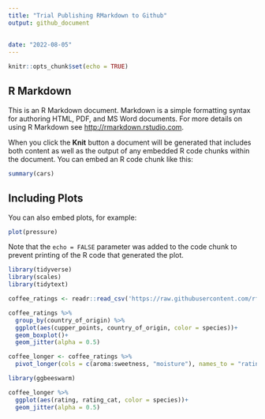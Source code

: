 ```yaml
---
title: "Trial Publishing RMarkdown to Github"
output: github_document
     
   
date: "2022-08-05"
---
```


```r
knitr::opts_chunk$set(echo = TRUE)
```

## R Markdown

This is an R Markdown document. Markdown is a simple formatting syntax for authoring HTML, PDF, and MS Word documents. For more details on using R Markdown see <http://rmarkdown.rstudio.com>.

When you click the **Knit** button a document will be generated that includes both content as well as the output of any embedded R code chunks within the document. You can embed an R code chunk like this:

```r
summary(cars)
```

## Including Plots

You can also embed plots, for example:

```r
plot(pressure)
```

Note that the `echo = FALSE` parameter was added to the code chunk to prevent printing of the R code that generated the plot.



```r
library(tidyverse)
library(scales)
library(tidytext)
```

```r
coffee_ratings <- readr::read_csv('https://raw.githubusercontent.com/rfordatascience/tidytuesday/master/data/2020/2020-07-07/coffee_ratings.csv')
```

```r
coffee_ratings %>% 
  group_by(country_of_origin) %>% 
  ggplot(aes(cupper_points, country_of_origin, color = species))+
  geom_boxplot()+
  geom_jitter(alpha = 0.5)
```


```r
coffee_longer <- coffee_ratings %>% 
  pivot_longer(cols = c(aroma:sweetness, "moisture"), names_to = "rating_cat", values_to = "rating")
```

```r
library(ggbeeswarm)

coffee_longer %>% 
  ggplot(aes(rating, rating_cat, color = species))+
  geom_jitter(alpha = 0.5)
```

